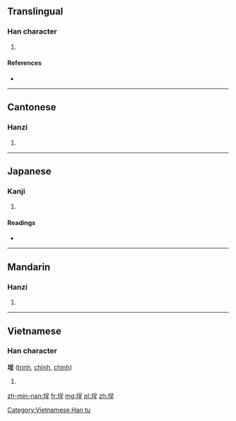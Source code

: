 ==Translingual==

===Han character===
{{Han char|rn=32|rad=土|as=07|sn=10|four=4611<sub>4</sub>|canj=土口竹土 (GRHG), 土口一土 (GRMG)}}

# {{defn|Han|sort=土07}}

====References====
* {{Han ref|kx=0230.121|dkj=05150|hdz=10444.100|uh=57D5|ud=22485|bh=D14C|bd=53580}}

----

==Cantonese==

===Hanzi===
{{yue-hanzi|jyut=|y=ching4}}

# {{defn|lang=yue|sort=土07}}

----

==Japanese==

===Kanji===
{{ja-kanji|grade=|rs=土07}}

# {{defn|lang=ja|sort=土07}}

====Readings====
* {{ja-readings|on=[[てい]] (tei)|kun=[[びん]] (bin)}}

----

==Mandarin==

===Hanzi===
{{cmn-hanzi|pin=[[chéng]] ([[cheng2]]), [[xuān]] ([[xuan1]])|wg=ch'eng<sup>2</sup>, hsüan<sup>1</sup>}}

# {{defn|lang=cmn|sort=土07}}

----

==Vietnamese==

===Han character===
'''埕''' ([[trình]], [[chĩnh]], [[chình]])

# {{defn|lang=vi}}

[[Category:Vietnamese Han tu]]

[[zh-min-nan:埕]]
[[fr:埕]]
[[mg:埕]]
[[pl:埕]]
[[zh:埕]]